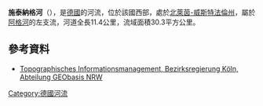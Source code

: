 {{Onesource|time=2020-08-14T04:49:19+00:00}}
{{Coord|51|0|20.2|N|7|37|28.94|E|display=title}}

'''施泰納格河'''（{{lang-de|Steinagger}}），是[[德國|德國]]的河流，位於該國西部，處於[[北萊茵-威斯特法倫州|北萊茵-威斯特法倫州]]，屬於[[阿格河|阿格河]]的左支流，河道全長11.4公里，流域面積30.3平方公里。

==參考資料==
* [http://www.tim-online.nrw.de/tim-online/nutzung/index.html Topographisches Informationsmanagement, Bezirksregierung Köln, Abteilung GEObasis NRW] {{WebCite|url=https://www.webcitation.org/66qD6yoDr?url=http://www.tim-online.nrw.de/tim-online/nutzung/index.html |date=20120411091906 |dateformat=iso }}

{{Germany-geo-stub}}
[[Category:德國河流|Category:德國河流]]